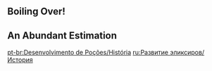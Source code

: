 {{Event Tabs
|subpage1 = Characters
|gallery  = false
}}

==Boiling Over!==
{{Transclude|Boiling Over!|Dialogue|main=1|top=1}}

==An Abundant Estimation==
{{Transclude|An Abundant Estimation|Dialogue|main=1|top=1}}

[[pt-br:Desenvolvimento de Poções/História]]
[[ru:Развитие эликсиров/История]]